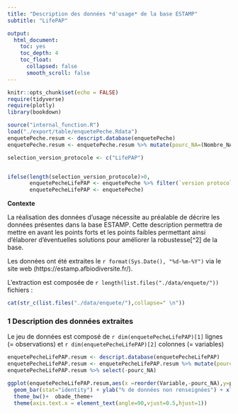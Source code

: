 ```yaml
---
title: "Description des données *d'usage* de la base ESTAMP"
subtitle: "LifePAP"

output:
  html_document:
    toc: yes
    toc_depth: 4
    toc_float:
      collapsed: false
      smooth_scroll: false
---
```


```r
knitr::opts_chunk$set(echo = FALSE)
require(tidyverse)
require(plotly)
library(bookdown)
```

```r

source("internal_function.R")
load("./export/table/enquetePeche.Rdata")
enquetePeche.resum <- descript.database(enquetePeche)
enquetePeche.resum <- enquetePeche.resum %>% mutate(pourc_NA=(Nombre_NA/nrow(enquetePeche))*100)

selection_version_protocole <- c("LifePAP")


ifelse(length(selection_version_protocole)>0, 
       enquetePecheLifePAP <- enquetePeche %>% filter(`version protocole` %in% selection_version_protocole),
       enquetePecheLifePAP <- enquetePeche)


```


**Contexte**

La réalisation des données d'usage nécessite au préalable de décrire les données présentes dans la base ESTAMP. Cette description permettra de mettre en avant les points forts et les points faibles permettant ainsi d'élaborer d'éventuelles solutions pour améliorer la robustesse[^2] de la base.

Les données ont été extraites le `r format(Sys.Date(), "%d-%m-%Y")` via le site web (https://estamp.afbiodiversite.fr/).

L'extraction est composée de  `r length(list.files("./data/enquete/"))` fichiers :
```r

cat(str_c(list.files("./data/enquete/"),collapse=" \n"))


```


### **1 Description des données extraites**


Le jeu de données est composé de `r dim(enquetePecheLifePAP)[1]` lignes (= observations) et `r dim(enquetePecheLifePAP)[2]` colonnes (= variables)

```r
enquetePecheLifePAP.resum <- descript.database(enquetePecheLifePAP)
enquetePecheLifePAP.resum <- enquetePecheLifePAP.resum %>% mutate(pourc_NA=(Nombre_NA/nrow(pratPeche))*100)
enquetePecheLifePAP.resum %>% select(-pourc_NA)
```

```r
ggplot(enquetePecheLifePAP.resum,aes(x =reorder(Variable,-pourc_NA),y=pourc_NA))+
  geom_bar(stat="identity") + ylab("% de données non renseignées") + xlab("")+
  theme_bw()+  obade_theme+
  theme(axis.text.x = element_text(angle=90,vjust=0.5,hjust=1))
```


